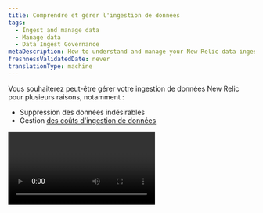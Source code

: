 ```yaml
---
title: Comprendre et gérer l'ingestion de données
tags:
  - Ingest and manage data
  - Manage data
  - Data Ingest Governance
metaDescription: How to understand and manage your New Relic data ingest.
freshnessValidatedDate: never
translationType: machine
---
```


Vous souhaiterez peut-être gérer votre ingestion de données New Relic pour plusieurs raisons, notamment :

* Suppression des données indésirables
* Gestion [des coûts d&apos;ingestion de données](/docs/accounts/accounts-billing/new-relic-one-pricing-billing/data-ingest-billing)

<Video type="wistia" id="b9j1111pif" />

## UId&apos;ingestion de données [#ui]

L&apos;onglet <DNT>**Data ingestion**</DNT> est situé dans l&apos; [UIde gestion des données](/docs/data-apis/manage-data/manage-your-data). L&apos;UI d&apos;ingestion de données affiche un résumé de votre utilisation par source de données. Pour les organisations avec plusieurs comptes, vous pouvez également afficher l&apos;utilisation de comptes spécifiques.

<img title="Data ingest UI" alt="Data ingest UI" src="/images/accounts_screenshot-full_data-ingest-UI.webp" />

<figcaption>
  Dans le [menu utilisateur](/docs/accounts/accounts-billing/general-account-settings/intro-account-settings), sélectionnez <DNT>**Manage your data**</DNT>.
</figcaption>

Pour des définitions détaillées des métriques présentées dans le graphique, voir [Sources d’ingestion de données](#sources-list).

Pour voir la requête NRQL sous-jacente utilisée pour créer ce graphique, cliquez sur <DNT>**View NRQL**</DNT>.

Pour une vidéo montrant une brève visite de cette interface utilisateur d&apos;administration et d&apos;autres, voir [Paramètres du compte](/docs/accounts/accounts-billing/general-account-settings/intro-account-settings/#video-tour).

### Obtenez plus de détails [#detail]

Pour obtenir plus de détails sur une source de données spécifique affichée dans le graphique, passez la souris sur la bande dans le graphique et cliquez dessus. Une fenêtre modale s&apos;ouvrira, comme indiqué dans l&apos;image ci-dessous.

<img title="Ingest chart data source details" alt="screenshot of details page for a data source" src="/images/accounts_screenshot-crop_facet-usage-data.webp" />

<figcaption>
  Lorsque vous cliquez sur une bande dans le graphique d&apos;ingestion, vous obtenez plus de détails sur ces données.
</figcaption>

Pour quelques détails techniques sur la façon dont le graphique affiche les données et le message d&apos;erreur, voir [Détails du graphique](#technical-details-chart).

## Estimer l&apos;ingestion future de données [#estimate]

Si vous essayez d&apos;estimer l&apos;ingestion future de données, consultez cet [article de blog sur l&apos;estimation de l&apos;ingestion](https://newrelic.com/blog/nerdlog/estimate-data-cost).

## Gérer l&apos;ingestion et éviter les pics d&apos;ingestion [#manage]

La manière dont vous gérez vos données New Relic dépendra de nombreux facteurs spécifiques à votre organisation et à vos besoins. Cela dit, voici quelques conseils généraux pour gérer l’ingestion de données et éviter les pics inattendus :

* <DNT>**Assign team members.**</DNT> Désignez des membres de l&apos;équipe qui seront chargés de vérifier votre ingestion à une cadence donnée et de la gérer. Assurez-vous qu&apos;ils comprennent les [facteurs de facturation liés aux données](/docs/accounts/accounts-billing/new-relic-one-pricing-billing/data-ingest-billing), y compris ce qui est et n&apos;est pas comptabilisé dans la facturation.
* <DNT>**Get to know your data.**</DNT> Prenez le temps de vous familiariser avec vos données. Apprenez à connaître ses flux et reflux et à comprendre d’où il vient.
* <DNT>**Monitor when you make significant changes.**</DNT> Lorsque vous activez pour la première fois un nouvel outil de reporting de données, ou lorsque vous mettez à niveau un agent ou une intégration, ou lorsque vous apportez une modification importante à votre système, vous devez monitorer votre ingestion pour vous assurer qu&apos;il n&apos;y a pas de pic inattendu de données.
* <DNT>**Set up alerts.**</DNT> Si vous êtes préoccupé par des scénarios spécifiques provoquant des pics soudains dans l&apos;ensemble de données, créez une condition d&apos;alerte pour vous avertir si cela se produit. Pour obtenir des conseils à ce sujet, consultez [Utilisation requête](/docs/accounts/accounts-billing/new-relic-one-pricing-billing/usage-queries-alerts).

### Réduire l&apos;ingestion [#adjust-ingest]

Vous trouverez ci-dessous quelques conseils sur les approches courantes adoptées par les clients New Relic pour réduire l&apos;ingestion de données qui ne leur sont pas utiles.

Toutes les solutions New Relic disposent de différentes options de configuration qui vous permettent de contrôler la manière dont les données sont signalées à New Relic. Ci-dessous, nous avons quelques méthodes populaires pour réduire l&apos;ingestion de données, mais pour en savoir plus sur toutes les options disponibles, nous vous recommandons de lire la documentation des outils spécifiques que vous utilisez.

<CollapserGroup>
  <Collapser id="adjust-apm-ingest" title="Gérer l'ingestion APM">
    Les options permettant d’ajuster les données <InlinePopover type="apm" />incluent :

    * Configurer le taux d&apos;échantillonnage pour l&apos;événement de transaction. Voir les configurations d&apos;agent pour [Java](/docs/agents/java-agent/configuration/java-agent-configuration-config-file#Transaction_Events), [.Net](/docs/apm/agents/net-agent/configuration/net-agent-configuration), [Go](/docs/apm/agents/go-agent/configuration/go-agent-configuration#transaction-events-settings), [NodeJS](/docs/apm/agents/nodejs-agent/installation-configuration/nodejs-agent-configuration), [PHP](/docs/apm/agents/php-agent/configuration/php-agent-configuration), [Python](/docs/apm/agents/python-agent/configuration/python-agent-configuration) ou [Ruby](/docs/apm/agents/ruby-agent/configuration/ruby-agent-configuration).
    * Ajuster [l&apos;échantillonnage de traces distribuées](/docs/distributed-tracing/concepts/how-new-relic-distributed-tracing-works)
    * Optimiser [l&apos;instrumentation personnalisée](/docs/apm/agents/manage-apm-agents/agent-data/custom-instrumentation) et/ou [les métriques personnalisées](/docs/apm/agents/manage-apm-agents/agent-data/collect-custom-metrics).
    * Gérer [les logs en contexte](/docs/logs/logs-context/get-started-logs-context).
  </Collapser>

  <Collapser id="adjust-infra-ingest" title="Gérer l'ingestion d'infrastructure">
    Les options d’ajustement des données d’infrastructure incluent :

    * Ajustez [le taux d&apos;échantillonnage](/docs/infrastructure/install-infrastructure-agent/configuration/infrastructure-agent-configuration-settings#samples-variables) pour le réseau, le stockage et l&apos;événement système.

    * [Désactiver les métriques de processus](/docs/infrastructure/install-infrastructure-agent/configuration/infrastructure-agent-configuration-settings/#enable-process-metrics).

    * Ajuster l&apos;intervalle d&apos;interrogation :

      * Pour l&apos;intégration cloud: [Ajustez le sondage](/docs/infrastructure/infrastructure-integrations/cloud-integrations/configure-polling-frequency-data-collection-cloud-integrations).
      * Pour [une intégration sur hôte](/docs/infrastructure/host-integrations/get-started/introduction-host-integrations): ajuster la configuration d&apos;une intégration .

    * [Contrôler le reporting d&apos;attributs spécifiques](/docs/infrastructure/install-infrastructure-agent/configuration/infrastructure-agent-configuration-settings/#include-matching-metrics).

    * Gérer [l&apos;intégration des événementsKubernetes ](/docs/kubernetes-pixie/kubernetes-integration/kubernetes-events/install-kubernetes-events-integration/#install).
  </Collapser>

  <Collapser id="adjust-log-ingest" title="Gérer l'ingestion des logs">
    Les options de réglage de l’ingestion des données log incluent :

    * [Logs automatiques en contexte](/docs/logs/logs-context/disable-automatic-logging): Désactivez ou activez via l&apos;UI ou l&apos;API, ou ajustez les paramètres configuration côté client.
    * [Transfert de données de log](/docs/logs/forward-logs/enable-log-management-new-relic): un log non filtré peut parfois entraîner le signalement d&apos;une grande quantité de données log . Vous pouvez ajuster log configuration la du redirecteur de pour filtrer les événements de log du logcôté de l&apos;envoi .
    * [Supprimer les données log ](/docs/logs/ui-data/drop-data-drop-filter-rules): gérez l&apos;ingestion de données via l&apos;UI ou l&apos;API.
  </Collapser>

  <Collapser id="drop-data" title="Supprimer les données">
    Lors de l&apos;ingestion, nous appliquons des règles de suppression des données afin que vous ne soyez pas facturé pour des données inutiles. Mais vous pouvez également définir vos propres [règles de suppression des données](/docs/accounts/accounts/data-management/drop-data-using-nerdgraph).
  </Collapser>

  <Collapser id="npm" title="Gérer les données du réseau monitoring">
    Pour des augmentations inattendues des [données du réseaumonitoring ](/docs/network-performance-monitoring/get-started/npm-introduction), vous pouvez envisager d&apos;ajuster l&apos;intervalle d&apos;interrogation.
  </Collapser>

  <Collapser id="disable" title="Désactiver ou supprimer les outils monitoring">
    Si vous avez des agents ou des intégrations dont vous ne voulez pas du tout, vous pouvez désinstaller/supprimer ces outils. Pour obtenir des instructions, consultez la documentation spécifique à cet outil. Gardez à l’esprit que si vous pensez qu’il y a une chance que vous utilisiez cet outil à l’avenir, le désactiver simplement peut être une meilleure solution que le désinstaller complètement.
  </Collapser>
</CollapserGroup>

## Sources d&apos;ingestion de données [#sources-list]

Le graphique [UId&apos;ingestion de données](#data-ingest-ui) vous montre une répartition de haut niveau de votre utilisation de données facturables. Le tableau ci-dessous explique ces sources. Dans ce tableau, « groupe métrique d&apos;utilisation » fait référence à la valeur de l&apos;attribut `usageMetric` de cette source sur l&apos;événement `NrConsumption` .

<CollapserGroup>
  <Collapser id="metrics" title="Métriques">
    Dans le graphique d&apos;ingestion de données, <DNT>**Metrics**</DNT> est une combinaison de deux types de métriques : [les données d&apos;intervalle de temps métrique](/docs/data-apis/understand-data/new-relic-data-types/#timeslice-data) et [les métriques dimensionnelles](/docs/data-apis/understand-data/new-relic-data-types/#dimensional-metrics).

    Groupe métrique d&apos;utilisation : `MetricsBytes`.

    les données d&apos;intervalle de temps métrique sont en moyenne par périodes d&apos;une heure après huit jours. Après 90 jours, les données métriques permanentes continuent d&apos;être stockées par périodes d&apos;une heure. Nous stockons actuellement les données métriques brutes pendant 30 jours.

    Vous êtes uniquement facturé pour le volume d’ingestion initial. Vous n&apos;êtes pas facturé pour les cumuls ultérieurs.
  </Collapser>

  <Collapser id="apm" title="Événement APM">
    Cela inclut [les événements APM](/docs/insights/insights-data-sources/default-data/apm-default-events-insights), comme `Transaction` et `TransactionError`.

    Groupe métrique d&apos;utilisation : `ApmEventsBytes`.
  </Collapser>

  <Collapser id="infra" title="Infrastructure">
    Il existe plusieurs types de [monitoring des données liées infrastructure](/docs/infrastructure/manage-your-data/data-instrumentation/default-infrastructure-events).

    ### infrastructures hôtes

    Ces données sont signalées via les événements `SystemSample`, `NetworkSample` et `StorageSample` .

    Le groupe métrique d&apos;utilisation est `InfraHostBytes`.

    Informations relatives à vos serveurs et machines virtuelles provenant des agents d&apos;infrastructure, y compris les données de stockage et de réseau.

    ### Processus d&apos;infrastructure

    Ces données sont stockées dans l&apos;événement `ProcessSample` .

    Le groupe métrique d&apos;utilisation est `InfraProcessBytes`.

    Données relatives à chaque processus exécuté sur les hôtes exécutant l&apos;agent d&apos;infrastructure. Cette fonctionnalité est désactivée par défaut. Pour plus d&apos;informations, voir [Processus métriques](/docs/infrastructure/install-infrastructure-agent/configuration/infrastructure-agent-configuration-settings/#enable-process-metrics).

    ### Intégration des infrastructures

    Groupe métrique d&apos;utilisation : `InfraIntegrationBytes`.

    Données de performances liées aux applications et aux services, généralement gérées par les clients, y compris les données liées au conteneur Docker, aux services Windows, aux contrôles Nagios et à l&apos;intégration cloud tels que les services gérés dans AWS, Azure et GCP.
  </Collapser>

  <Collapser id="logging" title="Enregistrement">
    Inclut le log et toute partition de données personnalisée `Log_<value>` existante.

    Le groupe métrique d&apos;utilisation est `LoggingBytes`.

    Les enregistrements de log sont stockés sur le [type de données`Log` ](/docs/data-apis/understand-data/new-relic-data-types/#log-data)par défaut. Des partitions de données personnalisées supplémentaires créeront de nouveaux types de données, qui sont toujours préfixés par `Log_` et sont comptabilisés comme faisant partie de l&apos;ensemble global des données log stockées.

    Avec `LogExtendedRecord`, les messages de log de plus de 4 Ko sont divisés en plusieurs événements qui, si nécessaire, sont assemblés pour afficher le message d&apos;origine ; cela réduit la taille des données du message. Pour en savoir plus sur la manière dont ces données sont stockées, consultez [notre documentation sur les blobs de logs](/docs/logs/log-management/ui-data/long-logs-blobs).
  </Collapser>

  <Collapser id="custom-events" title="Événements personnalisés">
    Ces données proviennent de votre [événement personnalisé](/docs/insights/insights-data-sources/custom-data/report-custom-event-data).

    Le groupe métrique d&apos;utilisation est `CustomEventsBytes`.
  </Collapser>

  <Collapser id="mobile" title="Événement mobile">
    [Événement mobile](/docs/insights/insights-data-sources/default-data/mobile-default-events-insights), y compris l&apos;événement général `Mobile`, `MobileRequestError`, `MobileBreadcrumb`, `MobileSession`, `MobileHandledException`, `MobileCrash`, `MobileRequest` et `MobileJavaScriptError`.

    Groupe métrique d&apos;utilisation : `MobileEventsBytes`.
  </Collapser>

  <Collapser id="tracing" title="Tracé">
    Cela inclut le [type de données`Span` ](/docs/data-apis/understand-data/new-relic-data-types/#trace-data)et `SpanEvent` d&apos;OpenTelemetry.

    Le groupe métrique d&apos;utilisation est `TracingBytes`.

    `DistributedTraceSummary` événement ne compte pas dans l’ingestion.
  </Collapser>

  <Collapser id="browser" title="Browser events">
    Il s&apos;agit de [<InlinePopover type="browser" />événement](/docs/insights/insights-data-sources/default-data/browser-default-events-insights), y compris l&apos;espace de nommage de `Browser`, `Browser:EventLog`, `Browser:JSErrors` et `PcvPerf` (timing PageView).

    Le groupe métrique d&apos;utilisation est `BrowserEventsBytes`.
  </Collapser>

  <Collapser id="lambda" title="Lambda">
    Ce sont [des événementsAWS Lambda ](/docs/serverless-function-monitoring/aws-lambda-monitoring/ui-data/understand-lambda-data-structure).

    Le groupe métrique d&apos;utilisation est `ServerlessBytes`.
  </Collapser>

  <Collapser id="security-bytes-ingest" title="Sécurité">
    Les événements signalés par la fonctionnalité de sécurité de New Relic sont stockés dans l&apos;espace de nommage <DNT>**Security**</DNT> . Il s&apos;agit principalement de rapports de vulnérabilités fournis par la gestion des vulnérabilités fonctionnalité, mais qui pourront être étendus pour inclure des produits supplémentaires à l&apos;avenir.

    Les volumes d&apos;événements attendus de ce type sont très faibles, car les occurrences de rapports de vulnérabilités sont rares.

    Les fonctionnalités de sécurité toujours en préversion publique utilisent un espace de nommage <DNT>**Security:Preview**</DNT> distinct et ne sont pas facturables.

    Le groupe métrique d&apos;utilisation est `SecurityBytes`.
  </Collapser>
</CollapserGroup>

## Optimisez votre ingestion de données [#optimize-ingest]

Nous avons également un [didacticiel détaillé sur la façon d’optimiser l’ingestion de données](/docs/new-relic-solutions/observability-maturity/operational-efficiency/intro-data-governance).

## Données ingérées en continu [#stream]

Pour en savoir plus sur la diffusion en continu des données ingérées vers d&apos;autres sources, consultez [Exportation en continu](/docs/apis/nerdgraph/examples/nerdgraph-streaming-export).

## Données provenant de plusieurs régions data center [#data-centers]

Si vous avez des comptes dans plusieurs régions data center, [découvrez comment comprendre votre utilisation](/docs/accounts/accounts-billing/account-setup/choose-your-data-center#account-structure).

## Détails techniques sur le tableau d&apos;ingestion [#technical-details-chart]

Quelques détails techniques sur l&apos;UI d&apos;ingestion :

* <DNT>**Displays are estimates.**</DNT> La valeur d&apos;ingestion affichée sur le graphique d&apos;ingestion peut varier légèrement du montant réel que vous pouvez voir lors de l&apos;exécution de votre propre requête. Ceci est dû au fait que le calcul utilisé pour le graphique est une estimation.
* <DNT>**No chart data available.**</DNT> Le graphique d&apos;ingestion de données peut afficher une période légèrement plus longue que celle couverte par vos paramètres de conservation des données. Pour cette raison, vous pouvez recevoir un message indiquant qu&apos;aucune donnée graphique n&apos;est disponible.
* <DNT>**Chart time buckets.**</DNT> Si un compte possède moins d&apos;un téraoctet de données, nous calculons le volume sur une période de 24 heures ; sinon, nous le calculons sur une période d&apos;une heure.
